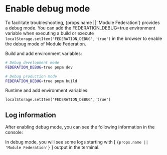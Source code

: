 # Enable debug mode

To facilitate troubleshooting, {props.name || 'Module Federation'} provides a debug mode. You can add the FEDERATION_DEBUG=true environment variable when executing a build or execute `localStorage.setItem('FEDERATION_DEBUG','true')` in the browser to enable the debug mode of Module Federation.

Build and add environment variables:

```bash
# Debug development mode
FEDERATION_DEBUG=true pnpm dev

# Debug production mode
FEDERATION_DEBUG=true pnpm build
```

Runtime and add environment variables:

```
localStorage.setItem('FEDERATION_DEBUG','true')
```

## Log information

After enabling debug mode, you can see the following information in the console:

In debug mode, you will see some logs starting with [ <code>{props.name || 'Module Federation'}</code> ] output in the terminal.

